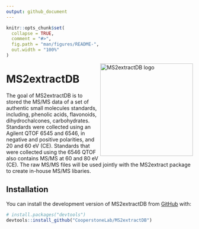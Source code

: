 ```yaml
---
output: github_document
---
```


<!-- README.md is generated from README.Rmd. Please edit that file -->

```r
knitr::opts_chunk$set(
  collapse = TRUE,
  comment = "#>",
  fig.path = "man/figures/README-",
  out.width = "100%"
)
```

<img src="man/figures/MS2extractDB.png" alt="MS2extractDB logo" align="right" style="float:right; height:250px;"/>

# MS2extractDB

<!-- badges: start -->
<!-- badges: end -->

The goal of MS2extractDB is to stored the MS/MS data of a set of authentic small
molecules standards, including, phenolic acids, flavonoids, dihydrochalcones, 
carbohydrates.  Standards were collected using an Agilent QTOF 6545 and 6546,
in negative and positive polarities, and 20 and 60 eV (CE). 
Standards that were collected  using the 6546 QTOF also contains MS/MS at
60 and 80 eV (CE). The raw MS/MS files  will be used jointly 
with the MS2extract package to create in-house MS/MS libaries.

## Installation

You can install the development version of MS2extractDB from 
[GitHub](https://github.com/CooperstoneLab/MS2extractDB) with:

``` r
# install.packages("devtools")
devtools::install_github("CooperstoneLab/MS2extractDB")
```
